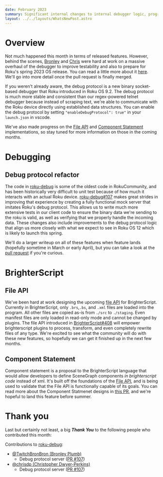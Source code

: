 ```yaml
---
date: February 2023
summary: Significant internal changes to internal debugger logic, progress on BrighterScript's File API and Component Statement
layout: ../../layouts/WhatsNewPost.astro
---
```

# Overview
Not much happened this month in terms of released features. However, behind the scenes, [Bronley](https://github.com/TwitchBronBron) and [Chris](https://github.com/chrisdp) were hard at work on a massive overhaul of the debugger to improve testability and also to prepare for Roku's spring 2023 OS release. You can read a little more about it [here](#debug-protocol-refactor). We'll go into more detail once the pull request is finally merged.

If you weren't already aware, the debug protocol is a new binary socket-based debugger that Roku introduced in Roku OS 9.2. The debug protocol is much more stable and consistent than our regex-powered telnet debugger because instead of scraping text, we're able to communicate with the Roku device directly using established data structures. You can enable the debug protocol by setting `"enableDebugProtocol": true"` in your `launch.json` in vscode.

We've also made progress on the [File API](#file-api) and [Component Statement](#component-statement) implementations, so stay tuned for more information on those in the coming months.

# Debugging
## Debug protocol refactor
The code in [roku-debug](https://github.com/rokucommunity/roku-debug) is some of the oldest code in RokuCommunity, and has been historically very difficult to unit test because of how much it interacts with an actual Roku device. [roku-debug#107](https://github.com/rokucommunity/roku-debug/pull/107) makes great strides in improving that experience by creating a fully functional mock server that imitates Roku's debug protocol. This allows us to write much more extensive tests in our client code to ensure the binary data we're sending to the roku is valid, as well as verifying that we properly handle the incoming data. These changes also include improvements to the debug protocol logic that align us more closely with what we expect to see in Roku OS 12 which is likely to launch this spring.

We'll do a larger writeup on all of these features when feature lands (hopefully sometime in March or early April), but you can take a look at the [pull request](https://github.com/rokucommunity/roku-debug/pull/107) if you're curious.


# BrighterScript
## File API
We've been hard at work designing the upcoming [file API](https://github.com/rokucommunity/brighterscript/pull/408) for BrighterScript. Currently in BrighterScript, only `.brs`,`.bs`, and `.xml` files are loaded into the program. All other files are copied as-is from `./src` to `./staging`. Even manifest files are only loaded in read-only mode and cannot be changed by plugins. The file API introduced in [BrighterScript#408](https://github.com/rokucommunity/brighterscript/pull/408) will empower brighterscript plugins to process, transform, and even completely rewrite files of any type. We're excited to see what the community will do with these new features, so hopefully we can get it finished up in the next few months.

## Component Statement
Component statement is a proposal to the BrighterScript language that would allow developers to define SceneGraph components *in brighterscript code* instead of xml. It's built off the foundations of the [File API](#file-api), and is being used to validate that the File API is functionally capable of its goals. You can read more about the Component Statmenet designs in [this PR](https://github.com/rokucommunity/brighterscript/pull/575), and we're hopeful to land this feature before summer.

# Thank you
Last but certainly not least, a big ***Thank You*** to the following people who contributed this month:

Contributions to [roku-debug](https://github.com/RokuCommunity/roku-debug):
 - [@TwitchBronBron (Bronley Plumb)](https://github.com/TwitchBronBron)
    - Debug protocol server ([PR #107](https://github.com/RokuCommunity/roku-debug/pull/107))
 - [@chrisdp (Christopher Dwyer-Perkins)](https://github.com/chrisdp)
    - Debug protocol server ([PR #107](https://github.com/RokuCommunity/roku-debug/pull/107))
